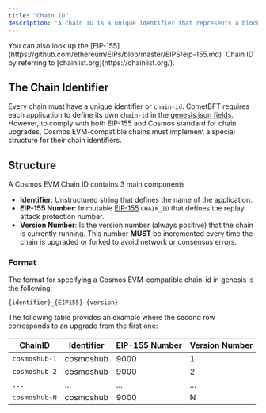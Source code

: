 ```yaml
---
title: "Chain ID"
description: "A chain ID is a unique identifier that represents a blockchain network. We use it to distinguish different blockchain networks from each other and to ensure that transactions and messages are sent to the correct network. Your Cosmos EVM blockchain should follow the format of  format."
---
```


<Check>
  You can also look up the [EIP-155](https://github.com/ethereum/EIPs/blob/master/EIPS/eip-155.md) `Chain ID` by referring to [chainlist.org](https://chainlist.org/).
</Check>

## The Chain Identifier[​](#the-chain-identifier "Direct link to The Chain Identifier")

Every chain must have a unique identifier or `chain-id`. CometBFT requires each application to define its own `chain-id` in the [genesis.json fields](https://docs.cometbft.com/v1.0/references/config/genesis.json). However, to comply with both EIP-155 and Cosmos standard for chain upgrades, Cosmos EVM-compatible chains must implement a special structure for their chain identifiers.

## Structure[​](#structure "Direct link to Structure")

A Cosmos EVM Chain ID contains 3 main components

* **Identifier**: Unstructured string that defines the name of the application.
* **EIP-155 Number**: Immutable [EIP-155](https://github.com/ethereum/EIPs/blob/master/EIPS/eip-155.md) `CHAIN_ID` that defines the replay attack protection number.
* **Version Number**: Is the version number (always positive) that the chain is currently running. This number **MUST** be incremented every time the chain is upgraded or forked to avoid network or consensus errors.

### Format[​](#format "Direct link to Format")

The format for specifying a Cosmos EVM-compatible chain-id in genesis is the following:

```
{identifier}_{EIP155}-{version}
```

The following table provides an example where the second row corresponds to an upgrade from the first one:

| ChainID       | Identifier | EIP-155 Number | Version Number |
| ------------- | ---------- | -------------- | -------------- |
| `cosmoshub-1` | cosmoshub  | 9000           | 1              |
| `cosmoshub-2` | cosmoshub  | 9000           | 2              |
| `...`         | ...        | ...            | ...            |
| `cosmoshub-N` | cosmoshub  | 9000           | N              |

